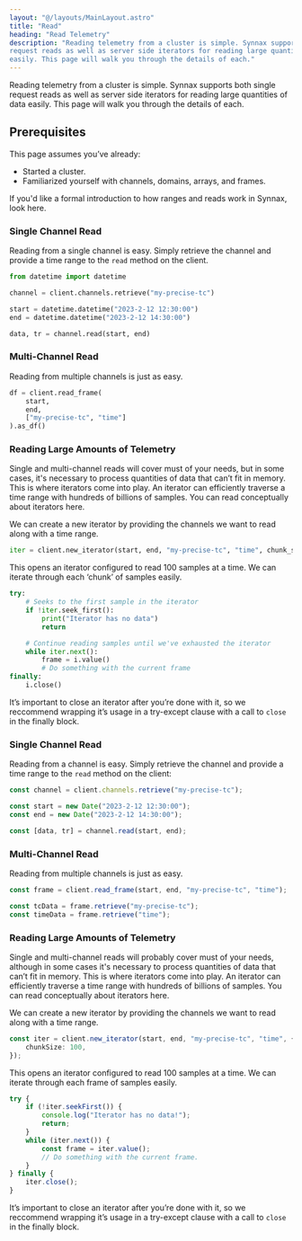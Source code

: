 ```yaml
---
layout: "@/layouts/MainLayout.astro"
title: "Read"
heading: "Read Telemetry"
description: "Reading telemetry from a cluster is simple. Synnax supports both single
request reads as well as server side iterators for reading large quantities of data
easily. This page will walk you through the details of each."
---
```



Reading telemetry from a cluster is simple. Synnax supports both single request reads as
well as server side iterators for reading large quantities of data easily. This page will
walk you through the details of each.

## Prerequisites

This page assumes you’ve already:

-   Started a cluster.
-   Familiarized yourself with channels, domains, arrays, and frames.

If you'd like a formal introduction to how ranges and reads work in Synnax, look here.

<ClientTabs>
<Fragment slot="python">

### Single Channel Read

Reading from a single channel is easy. Simply retrieve the channel and provide a time
range to the `read` method on the client.

```python
from datetime import datetime

channel = client.channels.retrieve("my-precise-tc")

start = datetime.datetime("2023-2-12 12:30:00")
end = datetime.datetime("2023-2-12 14:30:00")

data, tr = channel.read(start, end)
```

### Multi-Channel Read

Reading from multiple channels is just as easy.

```python
df = client.read_frame(
    start,
    end,
    ["my-precise-tc", "time"]
).as_df()
```

### Reading Large Amounts of Telemetry

Single and multi-channel reads will cover must of your needs, but in some cases, it's
necessary to process quantities of data that can’t fit in memory. This is where iterators
come into play. An iterator can efficiently traverse a time range with hundreds of billions
of samples. You can read conceptually about iterators here.

We can create a new iterator by providing the channels we want to read along with a time
range.

```python
iter = client.new_iterator(start, end, "my-precise-tc", "time", chunk_size=100)
```

This opens an iterator configured to read 100 samples at a time. We can iterate through
each ‘chunk’ of samples easily.

```python
try:
    # Seeks to the first sample in the iterator
    if !iter.seek_first():
        print("Iterator has no data")
        return

    # Continue reading samples until we've exhausted the iterator
    while iter.next():
        frame = i.value()
        # Do something with the current frame
finally:
    i.close()
```

It’s important to close an iterator after you’re done with it, so we reccommend wrapping it’s
usage in a try-except clause with a call to `close` in the finally block.

</Fragment>
<Fragment slot="typescript">

### Single Channel Read

Reading from a channel is easy. Simply retrieve the channel and provide a time range to
the `read` method on the client:

```typescript
const channel = client.channels.retrieve("my-precise-tc");

const start = new Date("2023-2-12 12:30:00");
const end = new Date("2023-2-12 14:30:00");

const [data, tr] = channel.read(start, end);
```

### Multi-Channel Read

Reading from multiple channels is just as easy.

```typescript
const frame = client.read_frame(start, end, "my-precise-tc", "time");

const tcData = frame.retrieve("my-precise-tc");
const timeData = frame.retrieve("time");
```

### Reading Large Amounts of Telemetry

Single and multi-channel reads will probably cover must of your needs, although in some cases
it's necessary to process quantities of data that can’t fit in memory. This is where iterators
come into play. An iterator can efficiently traverse a time range with hundreds of billions
of samples. You can read conceptually about iterators here.

We can create a new iterator by providing the channels we want to read along with a time
range.

```typescript
const iter = client.new_iterator(start, end, "my-precise-tc", "time", {
    chunkSize: 100,
});
```

This opens an iterator configured to read 100 samples at a time. We can iterate through
each frame of samples easily.

```typescript
try {
    if (!iter.seekFirst()) {
        console.log("Iterator has no data!");
        return;
    }
    while (iter.next()) {
        const frame = iter.value();
        // Do something with the current frame.
    }
} finally {
    iter.close();
}
```

It’s important to close an iterator after you’re done with it, so we reccommend wrapping
it’s usage in a try-except clause with a call to `close` in the finally block.

</Fragment>
</ClientTabs>
